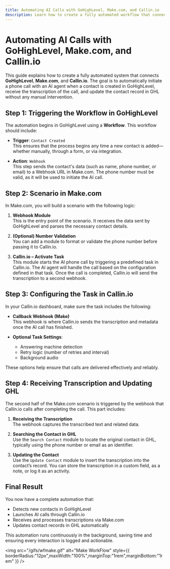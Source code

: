 ```yaml
---
title: Automating AI Calls with GoHighLevel, Make.com, and Callin.io
description: Learn how to create a fully automated workflow that connects GHL, Make, and Callin.io to handle calls and update contact records.
---
```


# Automating AI Calls with GoHighLevel, Make.com, and Callin.io

This guide explains how to create a fully automated system that connects **GoHighLevel**, **Make.com**, and **Callin.io**. The goal is to automatically initiate a phone call with an AI agent when a contact is created in GoHighLevel, receive the transcription of the call, and update the contact record in GHL without any manual intervention.

## Step 1: Triggering the Workflow in GoHighLevel

The automation begins in GoHighLevel using a **Workflow**. This workflow should include:

- **Trigger**: `Contact Created`  
  This ensures that the process begins any time a new contact is added—whether manually, through a form, or via integration.

- **Action**: `Webhook`  
  This step sends the contact's data (such as name, phone number, or email) to a Webhook URL in Make.com. The phone number must be valid, as it will be used to initiate the AI call.

## Step 2: Scenario in Make.com

In Make.com, you will build a scenario with the following logic:

1. **Webhook Module**  
   This is the entry point of the scenario. It receives the data sent by GoHighLevel and parses the necessary contact details.

2. **(Optional) Number Validation**  
   You can add a module to format or validate the phone number before passing it to Callin.io.

3. **Callin.io – Activate Task**  
   This module starts the AI phone call by triggering a predefined task in Callin.io. The AI agent will handle the call based on the configuration defined in that task. Once the call is completed, Callin.io will send the transcription to a second webhook.

## Step 3: Configuring the Task in Callin.io

In your Callin.io dashboard, make sure the task includes the following:

- **Callback Webhook (Make)**  
  This webhook is where Callin.io sends the transcription and metadata once the AI call has finished.

- **Optional Task Settings**:
  - Answering machine detection
  - Retry logic (number of retries and interval)
  - Background audio

These options help ensure that calls are delivered effectively and reliably.

## Step 4: Receiving Transcription and Updating GHL

The second half of the Make.com scenario is triggered by the webhook that Callin.io calls after completing the call. This part includes:

1. **Receiving the Transcription**  
   The webhook captures the transcribed text and related data.

2. **Searching the Contact in GHL**  
   Use the `Search Contact` module to locate the original contact in GHL, typically using the phone number or email as an identifier.

3. **Updating the Contact**  
   Use the `Update Contact` module to insert the transcription into the contact’s record. You can store the transcription in a custom field, as a note, or log it as an activity.

## Final Result

You now have a complete automation that:

- Detects new contacts in GoHighLevel
- Launches AI calls through Callin.io
- Receives and processes transcriptions via Make.com
- Updates contact records in GHL automatically

This automation runs continuously in the background, saving time and ensuring every interaction is logged and actionable.

<img
  src="/gifs/wfmake.gif"
  alt="Make WorkFlow"
  style={{ borderRadius:"12px",maxWidth:"100%",marginTop:"1rem",marginBottom:"1rem" }}
/>